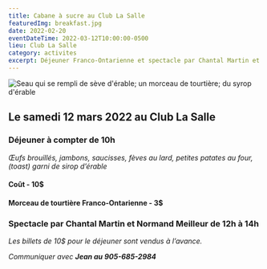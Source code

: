 ```yaml
---
title: Cabane à sucre au Club La Salle
featuredImg: breakfast.jpg
date: 2022-02-20
eventDateTime: 2022-03-12T10:00:00-0500
lieu: Club La Salle
category: activites
excerpt: Déjeuner Franco-Ontarienne et spectacle par Chantal Martin et Normand Meilleur.
---
```


![Seau qui se rempli de sève d'érable; un morceau de tourtière; du syrop d'érable](maple.jpg)

## Le samedi 12 mars 2022 au Club La Salle

### Déjeuner à compter de 10h

_Œufs brouillés, jambons, saucisses, fèves au lard, petites patates au four, (toast) garni de sirop d’érable_

#### Coût - 10$
#### Morceau de tourtière Franco-Ontarienne - 3$

### Spectacle par Chantal Martin et Normand Meilleur de 12h à 14h

_Les billets de 10$ pour le déjeuner sont vendus à l’avance._

_Communiquer avec **Jean au 905-685-2984**_

<Patrimoine />